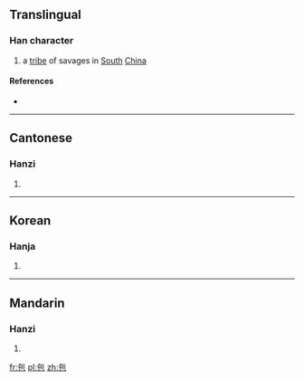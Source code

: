 ==Translingual==

===Han character===
{{Han char|rn=5|rad=乙|as=04|sn=5|four=80717|canj=OPD|ids=⿱𠂉也}}

# a [[tribe]] of savages in [[south|South]] [[China]]

====References====
* {{Han ref|kx=0084.080|hdz=10036.020|uh=340C|ud=13324}}

----

==Cantonese==

===Hanzi===
{{yue-hanzi|jyut=[[zyu4]]|y=jyu4}}

# {{defn|lang=yue|sort=乙04}}

----

==Korean==

===Hanja===
{{ko-hanja|hangeul=이|rv=i|mr=i|y=i}}

# {{defn|lang=ko|sort=乙04}}

----

==Mandarin==

===Hanzi===
{{cmn-hanzi|pin=[[sì]] ([[si4]]), [[yí]] ([[yi2]])|wg=[[ssu4|ssu<sup>4</sup>]], [[i2|i<sup>2</sup>]]}}

# {{defn|lang=cmn|sort=乙04}}

[[fr:㐌]]
[[pl:㐌]]
[[zh:㐌]]